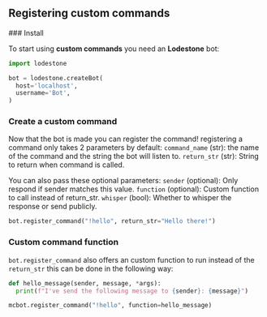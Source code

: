 ## Registering custom commands
<Steps>
### Install

To start using **custom commands** you need an **Lodestone** bot:

```python copy
import lodestone

bot = lodestone.createBot(
  host='localhost',
  username='Bot',
)
```

### Create a custom command

Now that the bot is made you can register the command!
registering a command only takes 2 parameters by default:
`command_name` (str): the name of the command and the string the bot will listen to.
`return_str` (str): String to return when command is called.

You can also pass these optional parameters:
`sender` (optional): Only respond if sender matches this value.
`function` (optional): Custom function to call instead of return_str.
`whisper` (bool): Whether to whisper the response or send publicly.


```python filename="bot.py"
bot.register_command("!hello", return_str="Hello there!")
```


### Custom command function

`bot.register_command` also offers an custom function to run instead of the `return_str`
this can be done in the following way:

```python filename="bot.py"
def hello_message(sender, message, *args):
  print(f"I've send the following message to {sender}: {message}")

mcbot.register_command("!hello", function=hello_message)
```


</Steps>